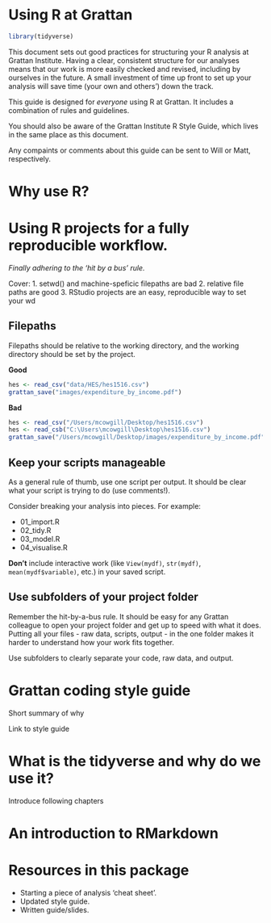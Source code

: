 # Using R at Grattan {#intro}

```r
library(tidyverse)

```

This document sets out good practices for structuring your R analysis at Grattan Institute. Having a clear, consistent structure for our analyses means that our work is more easily checked and revised, including by ourselves in the future. A small investment of time up front to set up your analysis will save time (your own and others') down the track.

This guide is designed for _everyone_ using R at Grattan. It includes a combination of rules and guidelines.

You should also be aware of the Grattan Institute R Style Guide, which lives in the same place as this document.

Any compaints or comments about this guide can be sent to Will or Matt, respectively.  

# Why use R?

# Using R projects for a fully reproducible workflow.

_Finally adhering to the 'hit by a bus' rule._


Cover:
1. setwd() and machine-speficic filepaths are bad
2. relative file paths are good
3. RStudio projects are an easy, reproducible way to set your wd

## Filepaths

Filepaths should be relative to the working directory, and the working directory should be set by the project.

**Good**

```r

hes <- read_csv("data/HES/hes1516.csv")
grattan_save("images/expenditure_by_income.pdf")

```

**Bad**
```r

hes <- read_csv("/Users/mcowgill/Desktop/hes1516.csv")
hes <- read_csb("C:\Users\mcowgill\Desktop\hes1516.csv")
grattan_save("/Users/mcowgill/Desktop/images/expenditure_by_income.pdf")

```


## Keep your scripts manageable

As a general rule of thumb, use one script per output. It should be clear what your script is trying to do (use comments!).

Consider breaking your analysis into pieces. For example: 

- 01_import.R
- 02_tidy.R
- 03_model.R
- 04_visualise.R


**Don't** include interactive work (like `View(mydf)`, `str(mydf)`, `mean(mydf$variable)`, etc.) in your saved script.

## Use subfolders of your project folder

Remember the hit-by-a-bus rule. It should be easy for any Grattan colleague to open your project folder and get up to speed with what it does. Putting all your files - raw data, scripts, output - in the one folder makes it harder to understand how your work fits together.

Use subfolders to clearly separate your code, raw data, and output.


# Grattan coding style guide

Short summary of why

Link to style guide


# What is the tidyverse and why do we use it?

Introduce following chapters

# An introduction to RMarkdown


# Resources in this package

- Starting a piece of analysis ‘cheat sheet’.
- Updated style guide.
- Written guide/slides.




